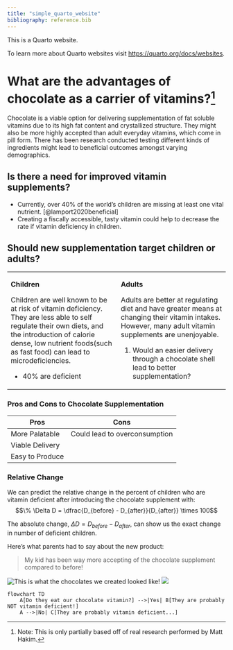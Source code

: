 ```yaml
---
title: "simple_quarto_website"
bibliography: reference.bib
---
```


This is a Quarto website.

To learn more about Quarto websites visit <https://quarto.org/docs/websites>.

# What are the advantages of chocolate as a carrier of vitamins?[^new_footnote]
Chocolate is a viable option for delivering supplementation of fat soluble vitamins due to its high fat content and crystallized structure. They might also be more highly accepted than adult everyday vitamins, which come in pill form. There has been research conducted testing different kinds of ingredients might lead to beneficial outcomes amongst varying demographics. 

## Is there a need for improved vitamin supplements?
* Currently, over 40% of the world's children are missing at least one vital nutrient. [@lamport2020beneficial]
* Creating a fiscally accessible, tasty vitamin could help to decrease the rate if vitamin deficiency in children. 

## Should new supplementation target children or adults?
<table style="width: 100%; border: none;">
  <tr>
    <td style="width: 50%; padding-right: 10px; vertical-align: top;">


**Children**

Children are well known to be at risk of vitamin deficiency. They are less able to self regulate their own diets, and the introduction of calorie dense, low nutrient foods(such as fast food) can lead to microdeficiencies. 

* 40% are deficient




    </td>
    <td style="width: 50%; padding-left: 10px; vertical-align: top;">

**Adults**

Adults are better at regulating diet and have greater means at changing their vitamin intakes. However, many adult vitamin supplements are unenjoyable. 

1.  Would an easier delivery through a chocolate shell lead to better supplementation?

    </td>
  </tr>
</table>


### Pros and Cons to Chocolate Supplementation
| Pros            | Cons            |
|-----------------|-----------------|
| More Palatable  | Could lead to overconsumption  |
| Viable Delivery |  |
| Easy to Produce |                 |

### Relative Change
We can predict the relative change in the percent of children who are vitamin deficient after introducing the chocolate supplement with:
$$\% \Delta D = \dfrac{D_{before} - D_{after}}{D_{after}} \times 100$$ 

The absolute change, $\Delta D = D_{before} - D_{after}$, can show us the exact change in number of deficient children. 

Here's what parents had to say about the new product:

>My kid has been way more accepting of the chocolate supplement compared to before!

![](./images/chocolateball.jpg 'This is what the chocolates we created looked like!')
![](./images/chocolateball2.jpg)

```mermaid
flowchart TD
    A[Do they eat our chocolate vitamin?] -->|Yes| B[They are probably NOT vitamin deficient!]
    A -->|No| C[They are probably vitamin deficient...]
```


[^new_footnote]: Note: This is only partially based off of real research performed by Matt Hakim. 


